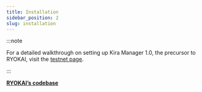 ```yaml
---
title: Installation
sidebar_position: 2
slug: installation
---
```





:::note

For a detailed walkthrough on setting up Kira Manager 1.0, the precursor to RYOKAI, visit the [testnet page](testnet/).

:::




[**RYOKAI’s codebase**](https://github.com/KiraCore/ryokai)

